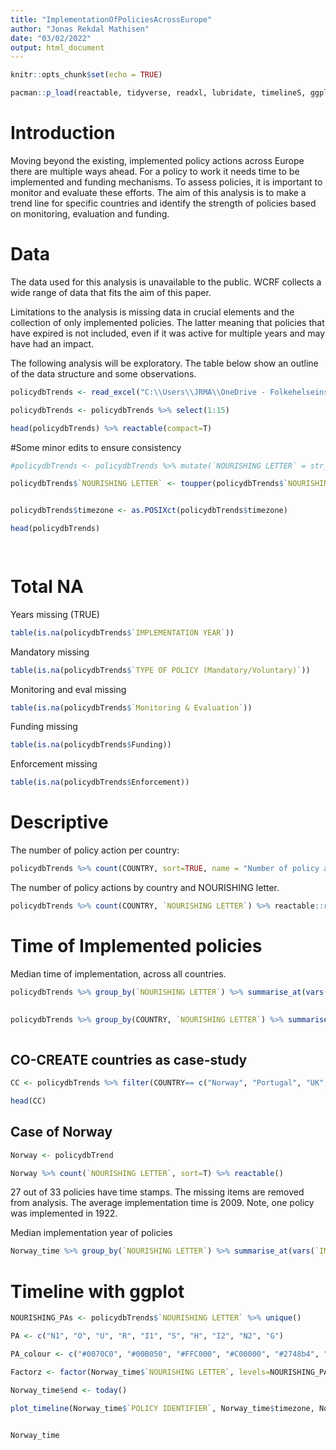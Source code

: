 ```yaml
---
title: "ImplementationOfPoliciesAcrossEurope"
author: "Jonas Rekdal Mathisen"
date: "03/02/2022"
output: html_document
---
```


```r
knitr::opts_chunk$set(echo = TRUE)

pacman::p_load(reactable, tidyverse, readxl, lubridate, timelineS, ggplot2)
```

# Introduction
Moving beyond the existing, implemented policy actions across Europe there are multiple ways ahead. For a policy to work it needs time to be implemented and funding mechanisms. To assess policies, it is important to monitor and evaluate these efforts. The aim of this analysis is to make a trend line for specific countries and identify the strength of policies based on monitoring, evaluation and funding.


# Data
The data used for this analysis is unavailable to the public. WCRF collects a wide range of data that fits the aim of this paper. 

Limitations to the analysis is missing data in crucial elements and the collection of only implemented policies. The latter meaning that policies that have expired is not included, even if it was active for multiple years and may have had an impact.

The following analysis will be exploratory. The table below show an outline of the data structure and some observations.

```r
policydbTrends <- read_excel("C:\\Users\\JRMA\\OneDrive - Folkehelseinstituttet\\Dokumenter\\CO-CREATE\\Copy of Comprehensive scan-Dec2021.xlsx", sheet = "Sheet1") 

policydbTrends <- policydbTrends %>% select(1:15)

head(policydbTrends) %>% reactable(compact=T)
```

#Some minor edits to ensure consistency
```r
#policydbTrends <- policydbTrends %>% mutate(`NOURISHING LETTER` = str_sub(policydbTrends$`NOURISHING LETTER`, 1, 1))

policydbTrends$`NOURISHING LETTER` <- toupper(policydbTrends$`NOURISHING LETTER`)


policydbTrends$timezone <- as.POSIXct(policydbTrends$timezone)

head(policydbTrends)

                                          

```

# Total NA

Years missing (TRUE)
```r
table(is.na(policydbTrends$`IMPLEMENTATION YEAR`))
```
Mandatory missing
```r
table(is.na(policydbTrends$`TYPE OF POLICY (Mandatory/Voluntary)`))

```

Monitoring and eval missing
```r
table(is.na(policydbTrends$`Monitoring & Evaluation`))

```

Funding missing
```r
table(is.na(policydbTrends$Funding))

```

Enforcement missing
```r
table(is.na(policydbTrends$Enforcement))

```


# Descriptive

The number of policy action per country:
```r
policydbTrends %>% count(COUNTRY, sort=TRUE, name = "Number of policy actions") %>% reactable::reactable(resizable = TRUE, bordered = TRUE)
```
The number of policy actions by country and NOURISHING letter.

```r
policydbTrends %>% count(COUNTRY, `NOURISHING LETTER`) %>% reactable::reactable(resizable = TRUE, bordered = TRUE, groupBy = "NOURISHING LETTER")
```


# Time of Implemented policies
Median time of implementation, across all countries.
```r
policydbTrends %>% group_by(`NOURISHING LETTER`) %>% summarise_at(vars(`IMPLEMENTATION YEAR`), na.rm=T, list("Median year implemented" = median)) %>% reactable(compact=T)
                                                   
```


```r
policydbTrends %>% group_by(COUNTRY, `NOURISHING LETTER`) %>% summarise_at(vars(`IMPLEMENTATION YEAR`), na.rm=T, list("Median year implemented" = median)) %>% reactable(compact=T)
                                                   
```

## CO-CREATE countries as case-study

```r
CC <- policydbTrends %>% filter(COUNTRY== c("Norway", "Portugal", "UK", "Netherlands"))

head(CC)
```



## Case of Norway

```r
Norway <- policydbTrend 

Norway %>% count(`NOURISHING LETTER`, sort=T) %>% reactable()

```


27 out of 33 policies have time stamps. The missing items are removed from analysis. The average implementation time is 2009. Note, one policy was implemented in 1922.

Median implementation year of policies
```r

Norway_time %>% group_by(`NOURISHING LETTER`) %>% summarise_at(vars(`IMPLEMENTATION YEAR`), list(name= median)) %>% reactable()


```

# Timeline  with ggplot

```r
NOURISHING_PAs <- policydbTrends$`NOURISHING LETTER` %>% unique() 

PA <- c("N1", "O", "U", "R", "I1", "S", "H", "I2", "N2", "G")

PA_colour <- c("#0070C0", "#00B050", "#FFC000", "#C00000", "#2748b4", "#365509", "#7bf8df", "#1654ea", "#585bcd", "#3b9d3f")

Factorz <- factor(Norway_time$`NOURISHING LETTER`, levels=NOURISHING_PAs, ordered=T)

```

```r
Norway_time$end <- today()

```

```r
plot_timeline(Norway_time$`POLICY IDENTIFIER`, Norway_time$timezone, Norway_time$end, group = Factorz, title="Running times of polices in Norway", subtitle="Policy", interactive = F)


Norway_time


```


